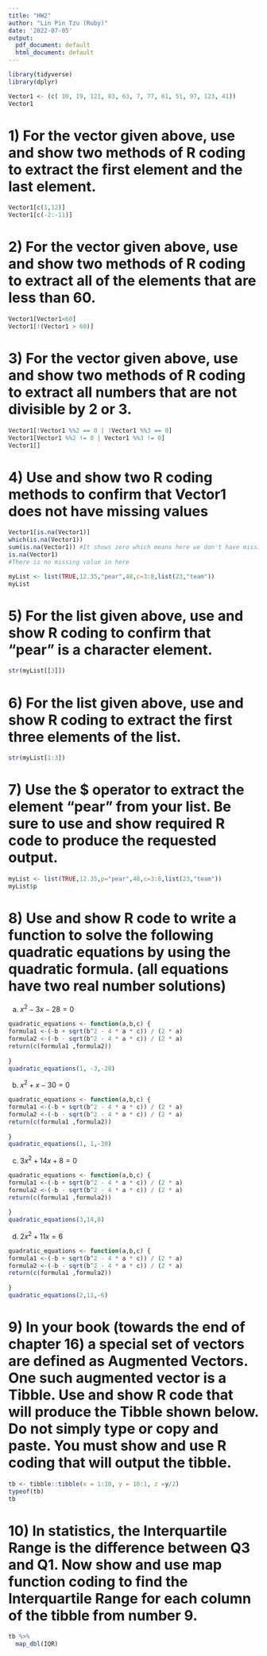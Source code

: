 ```yaml
---
title: "HW2"
author: "Lin Pin Tzu (Ruby)"
date: '2022-07-05'
output:
  pdf_document: default
  html_document: default
---
```


```r
library(tidyverse)
library(dplyr)
```

```r
Vector1 <- (c( 10, 19, 121, 83, 63, 7, 77, 61, 51, 97, 123, 41))
Vector1
```

# 1)  For the vector given above, use and show two methods of R coding to extract the first element and the last element.
```r
Vector1[c(1,12)]
Vector1[c(-2:-11)]
```
# 2)  For the vector given above, use and show two methods of R coding to extract all of the elements that are less than 60.
```r
Vector1[Vector1<60]
Vector1[!(Vector1 > 60)]
```
# 3)  For the vector given above, use and show two methods of R coding to extract all numbers that are not divisible by 2 or 3.
```r
Vector1[!Vector1 %%2 == 0 | !Vector1 %%3 == 0] 
Vector1[Vector1 %%2 != 0 | Vector1 %%3 != 0]
Vector1[]  
```
# 4)  Use and show two R coding methods to confirm that Vector1 does not have missing values
```r
Vector1[is.na(Vector1)]
which(is.na(Vector1))
sum(is.na(Vector1)) #It shows zero which means here we don't have missing value 
is.na(Vector1)
#There is no missing value in here
```

```r
myList <- list(TRUE,12.35,"pear",48,c=3:8,list(23,"team"))
myList
```

# 5) For the list given above, use and show R coding to confirm that “pear” is a character element.
```r
str(myList[[3]])
```
# 6) For the list given above, use and show R coding to extract the first three elements of the list.
```r
str(myList[1:3]) 
```
# 7) Use the $ operator to extract the element “pear” from your list. Be sure to use and show required R code to produce the requested output.
```r
myList <- list(TRUE,12.35,p="pear",48,c=3:8,list(23,"team"))
myList$p
```
# 8) Use and show R code to write a function to solve the following quadratic equations by using the quadratic formula.  (all equations have two real number solutions)
a)  $x^2-3x-28=0$

```r
quadratic_equations <- function(a,b,c) {
formula1 <-(-b + sqrt(b^2 - 4 * a * c)) / (2 * a)
formula2 <-(-b - sqrt(b^2 - 4 * a * c)) / (2 * a)
return(c(formula1 ,formula2))
  
}
quadratic_equations(1, -3,-28)

```
b)  $x^2+x-30=0$       
```r
quadratic_equations <- function(a,b,c) {
formula1 <-(-b + sqrt(b^2 - 4 * a * c)) / (2 * a)
formula2 <-(-b - sqrt(b^2 - 4 * a * c)) / (2 * a)
return(c(formula1 ,formula2))
  
}
quadratic_equations(1, 1,-30)
```
c) $3x^2+14x+8=0$   
```r
quadratic_equations <- function(a,b,c) {
formula1 <-(-b + sqrt(b^2 - 4 * a * c)) / (2 * a)
formula2 <-(-b - sqrt(b^2 - 4 * a * c)) / (2 * a)
return(c(formula1 ,formula2))
  
}
quadratic_equations(3,14,8)

```
d) $2x^2+11x = 6$
```r
quadratic_equations <- function(a,b,c) {
formula1 <-(-b + sqrt(b^2 - 4 * a * c)) / (2 * a)
formula2 <-(-b - sqrt(b^2 - 4 * a * c)) / (2 * a)
return(c(formula1 ,formula2))
  
}
quadratic_equations(2,11,-6)

```

# 9) In your book (towards the end of chapter 16) a special set of vectors are defined as Augmented Vectors.  One such augmented vector is a Tibble. Use and show R code that will produce the Tibble shown below.  Do not simply type or copy and paste. You must show and use R coding that will output the tibble.
```r
tb <- tibble::tibble(x = 1:10, y = 10:1, z =y/2)
typeof(tb)
tb
```
# 10) In statistics, the Interquartile Range is the difference between Q3 and Q1.  Now show and use map function coding to find the Interquartile Range for each column of the tibble from number 9.
```r
tb %>%
  map_dbl(IQR)
```

